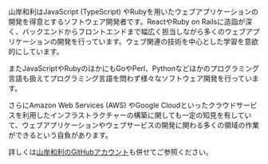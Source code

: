 山岸和利はJavaScript (TypeScript) やRubyを用いたウェブアプリケーションの開発を得意とするソフトウェア開発者です。ReactやRuby on Railsに造詣が深く、バックエンドからフロントエンドまで幅広く担当しながら多くのウェブアプリケーションの開発を行っています。ウェブ関連の技術を中心とした学習を意欲的にしています。

またJavaScriptやRubyのほかにもGoやPerl、Pythonなどほかのプログラミング言語も扱えてプログラミング言語を問わず様々なソフトウェア開発を行っています。

さらにAmazon Web Services (AWS) やGoogle Cloudといったクラウドサービスを利用したインフラストラクチャーの構築に関しても一定の知見を有していて、ウェブアプリケーションやウェブサービスの開発に関わる多くの領域の作業ができるという自負があります。

詳しくは[山岸和利のGitHubアカウント](https://github.com/ykzts)も併せてご参照ください。
